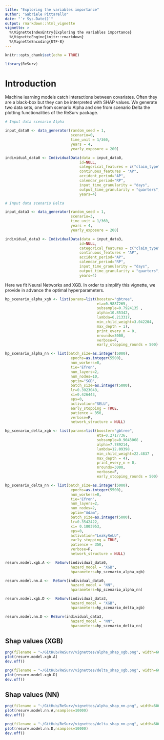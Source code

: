 ```yaml
---
title: "Exploring the variables importance"
author: "Gabriele Pittarello"
date: "`r Sys.Date()`"
output: rmarkdown::html_vignette
vignette: >
  %\VignetteIndexEntry{Exploring the variables importance}
  %\VignetteEngine{knitr::rmarkdown}
  %\VignetteEncoding{UTF-8}
---
```



```r
knitr::opts_chunk$set(echo = TRUE)
```


```r
library(ReSurv)
```

# Introduction 

Machine learning models catch interactions between covariates. Often they are a black-box but they can be interpreted with SHAP values. We generate two data sets, one from scenario Alpha and one from scenario Delta the plotting functionalities of the ReSurv package.

```r
# Input data scenario Alpha

input_data0 <- data_generator(random_seed = 1,
                              scenario=0,
                              time_unit = 1/360,
                              years = 4,
                              yearly_exposure = 200)

individual_data0 <- IndividualData(data = input_data0,
                                  id=NULL,
                                  categorical_features = c("claim_type"),
                                  continuous_features = "AP",
                                  accident_period="AP",
                                  calendar_period="RP",
                                  input_time_granularity = "days",
                                  output_time_granularity = "quarters",
                                  years=4)

```


```r
# Input data scenario Delta

input_data3 <- data_generator(random_seed = 1,
                              scenario=3,
                              time_unit = 1/360,
                              years = 4,
                              yearly_exposure = 200)

individual_data3 <- IndividualData(data = input_data3,
                                  id=NULL,
                                  categorical_features = c("claim_type"),
                                  continuous_features = "AP",
                                  accident_period="AP",
                                  calendar_period="RP",
                                  input_time_granularity = "days",
                                  output_time_granularity = "quarters",
                                  years=4)

```


Here we fit Neural Networks and XGB. In order to simplify this vignette, we provide in advance the optimal hyperparameters.

```r

hp_scenario_alpha_xgb <- list(params=list(booster="gbtree",
                                          eta=0.9887265,
                                          subsample=0.7924135 ,
                                          alpha=10.85342,
                                          lambda=6.213317,
                                          min_child_weight=3.042204,
                                          max_depth = 1),
                                          print_every_n = 0,
                                          nrounds=3000,
                                          verbose=F,
                                          early_stopping_rounds = 500)

hp_scenario_alpha_nn <- list(batch_size=as.integer(5000),
                              epochs=as.integer(5500),
                              num_workers=0,
                              tie='Efron',
                              num_layers=2,
                              num_nodes=10,
                              optim="SGD",
                              batch_size=as.integer(5000),
                              lr=0.3023043,
                              xi=0.426443,
                              eps=0,
                              activation="SELU",
                              early_stopping = TRUE,
                              patience = 350,
                              verbose=F,
                              network_structure = NULL)

hp_scenario_delta_xgb <- list(params=list(booster="gbtree",
                                          eta=0.2717736,
                                          subsample=0.9043068 ,
                                          alpha=7.789214,
                                          lambda=12.09398 ,
                                          min_child_weight=22.4837 ,
                                          max_depth = 4),
                                          print_every_n = 0,
                                          nrounds=3000,
                                          verbose=F,
                                          early_stopping_rounds = 500)

hp_scenario_delta_nn <- list(batch_size=as.integer(5000),
                              epochs=as.integer(5500),
                              num_workers=0,
                              tie='Efron',
                              num_layers=2,
                              num_nodes=2,
                              optim="Adam",
                              batch_size=as.integer(5000),
                              lr=0.3542422,
                              xi= 0.1803953,
                              eps=0,
                              activation="LeakyReLU",
                              early_stopping = TRUE,
                              patience = 350,
                              verbose=F,
                              network_structure = NULL)

```

```r

resurv.model.xgb.A <-  ReSurv(individual_data0,
                              hazard_model = "XGB",
                              hparameters=hp_scenario_alpha_xgb)

resurv.model.nn.A <-  ReSurv(individual_data0,
                              hazard_model = "NN",
                              hparameters=hp_scenario_alpha_nn)

resurv.model.xgb.D <-  ReSurv(individual_data3,
                              hazard_model = "XGB",
                              hparameters=hp_scenario_delta_xgb)

resurv.model.nn.D <- ReSurv(individual_data3,
                              hazard_model = "NN",
                              hparameters=hp_scenario_delta_nn)


```


## Shap values (XGB)

```r
png(filename = "~/GitHub/ReSurv/vignettes/alpha_shap_xgb.png", width=600, height=480, res=72)
plot(resurv.model.xgb.A)
dev.off()
```

```r
png(filename = "~/GitHub/ReSurv/vignettes/delta_shap_xgb.png", width=600, height=480, res=72)
plot(resurv.model.xgb.D)
dev.off()
```

## Shap values (NN)

```r
png(filename = "~/GitHub/ReSurv/vignettes/alpha_shap_nn.png", width=600, height=480, res=72)
plot(resurv.model.nn.A,nsamples=10000)
dev.off()
```

```r
png(filename = "~/GitHub/ReSurv/vignettes/delta_shap_nn.png", width=600, height=480, res=72)
plot(resurv.model.nn.D,nsamples=10000)
dev.off()
```









